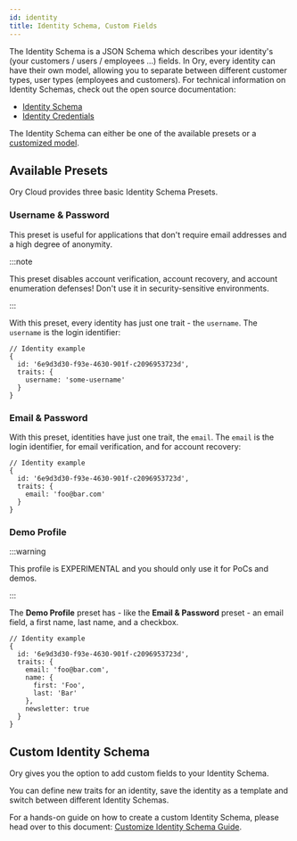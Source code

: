 ```yaml
---
id: identity
title: Identity Schema, Custom Fields
---
```


The Identity Schema is a JSON Schema which describes your identity's (your customers / users / employees ...) fields. In Ory,
every identity can have their own model, allowing you to separate between different customer types, user types (employees and
customers). For technical information on Identity Schemas, check out the open source documentation:

- [Identity Schema](https://www.ory.sh/kratos/docs/concepts/identity-schema)
- [Identity Credentials](https://www.ory.sh/kratos/docs/concepts/credentials)

The Identity Schema can either be one of the available presets or a [customized model](#custom-identity-model).

## Available Presets

Ory Cloud provides three basic Identity Schema Presets.

### Username & Password

This preset is useful for applications that don't require email addresses and a high degree of anonymity.

:::note

This preset disables account verification, account recovery, and account enumeration defenses! Don't use it in security-sensitive
environments.

:::

With this preset, every identity has just one trait - the `username`. The `username` is the login identifier:

```json5
// Identity example
{
  id: '6e9d3d30-f93e-4630-901f-c2096953723d',
  traits: {
    username: 'some-username'
  }
}
```

### Email & Password

With this preset, identities have just one trait, the `email`. The `email` is the login identifier, for email verification, and
for account recovery:

```json5
// Identity example
{
  id: '6e9d3d30-f93e-4630-901f-c2096953723d',
  traits: {
    email: 'foo@bar.com'
  }
}
```

### Demo Profile

:::warning

This profile is EXPERIMENTAL and you should only use it for PoCs and demos.

:::

The **Demo Profile** preset has - like the **Email & Password** preset - an email field, a first name, last name, and a checkbox.

```json5
// Identity example
{
  id: '6e9d3d30-f93e-4630-901f-c2096953723d',
  traits: {
    email: 'foo@bar.com',
    name: {
      first: 'Foo',
      last: 'Bar'
    },
    newsletter: true
  }
}
```

## Custom Identity Schema

Ory gives you the option to add custom fields to your Identity Schema.

You can define new traits for an identity, save the identity as a template and switch between different Identity Schemas.

For a hands-on guide on how to create a custom Identity Schema, please head over to this document:
[Customize Identity Schema Guide](../guides/customize-identity-schema.mdx).
